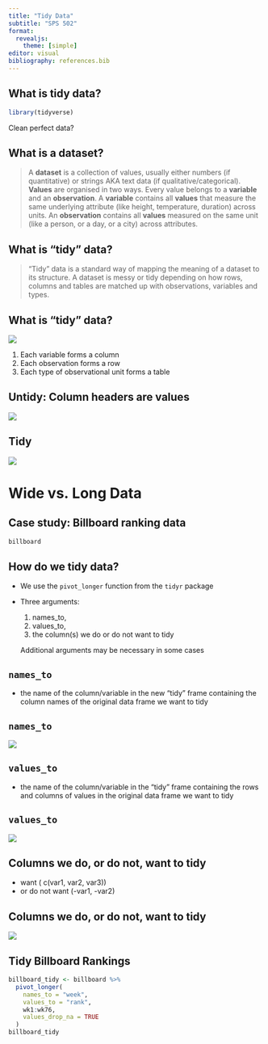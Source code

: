 ```yaml
---
title: "Tidy Data"
subtitle: "SPS 502"
format: 
  revealjs:
    theme: [simple]
editor: visual
bibliography: references.bib
---
```


## What is tidy data?

```r
library(tidyverse)
```

Clean perfect data?

## What is a dataset?

> A **dataset** is a collection of values, usually either numbers (if quantitative) or strings AKA text data (if qualitative/categorical). **Values** are organised in two ways. Every value belongs to a **variable** and an **observation**. A **variable** contains all **values** that measure the same underlying attribute (like height, temperature, duration) across units. An **observation** contains all **values** measured on the same unit (like a person, or a day, or a city) across attributes.

## What is "tidy" data?

> "Tidy" data is a standard way of mapping the meaning of a dataset to its structure. A dataset is messy or tidy depending on how rows, columns and tables are matched up with observations, variables and types.

## What is "tidy" data?

![](images/paste-800FF3DD.png)

::: notes
1.  Each variable forms a column
2.  Each observation forms a row
3.  Each type of observational unit forms a table
:::

## Untidy: Column headers are values

![](images/paste-0EEA48F1.png)

## Tidy

![](images/paste-2FE0D8EA.png)

# Wide vs. Long Data

## Case study: Billboard ranking data

```r
billboard
```

## How do we tidy data?

-   We use the `pivot_longer` function from the `tidyr` package

-   Three arguments:

    1.  names_to,
    2.  values_to,
    3.  the column(s) we do or do not want to tidy

    ::: aside
    Additional arguments may be necessary in some cases
    :::

## `names_to`

-   the name of the column/variable in the new "tidy" frame containing the column names of the original data frame we want to tidy

## `names_to`

![](images/paste-C5DAFDAA.png)

## `values_to`

-   the name of the column/variable in the "tidy" frame containing the rows and columns of values in the original data frame we want to tidy

## `values_to`

![](images/paste-ABFEE569.png)

## Columns we do, or do not, want to tidy

-   want ( c(var1, var2, var3))
-   or do not want (-var1, -var2)

## Columns we do, or do not, want to tidy

![](images/paste-A521F77F.png)

## Tidy Billboard Rankings

```r
billboard_tidy <- billboard %>% 
  pivot_longer(
    names_to = "week", 
    values_to = "rank", 
    wk1:wk76,
    values_drop_na = TRUE
  )
billboard_tidy
```
